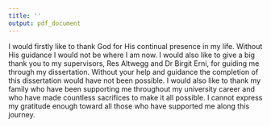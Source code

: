 ```yaml
---
title: ''
output: pdf_document
---
```


\section*{Acknowledgements}

I would firstly like to thank God for His continual presence in my life. Without His guidance I would not be where I am now. I would also like to give a big thank you to my supervisors, Res Altwegg and Dr Birgit Erni, for guiding me through my dissertation. Without your help and guidance the completion of this dissertation would have not been possible. I would also like to thank my family who have been supporting me throughout my university career and who have made countless sacrifices to make it all possible. I cannot express my gratitude enough toward all those who have supported me along this journey. 
